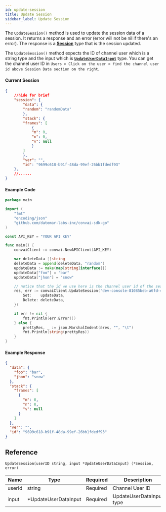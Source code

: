 ```yaml
---
id: update-session
title: Update Session
sidebar_label: Update Session
---
```


The ```UpdateSession()``` method is used to update the session data of a session. It returns a response and an error (error will not be nil if there's an error). The response is a **[Session]()** type that is the session updated.

The ```UpdateSession()``` method expects the ID of channel user which is a string type and the input which is **[```UpdateUserDataInput```]()** type. You can get the channel user ID in ```Users > Click on the user > find the channel user id above Session Data section on the right```.

#### Current Session
```json
{
    //hide for brief
    "session": {
        "data": {
        "random": "randomData"
        },
        "stack": {
        "frames": [
            {
            "m": 0,
            "n": 0,
            "v": null
            }
        ]
        },
        "ver": "",
        "id": "9699c618-b91f-48da-99ef-26bb1fdedf93"
    },
    //......
}
```

#### Example Code
```go
package main

import (
    "fmt"
    "encoding/json"
    "github.com/datomar-labs-inc/convai-sdk-go"
)

const API_KEY = "YOUR API KEY"

func main() {
    convaiClient := convai.NewAPIClient(API_KEY)

	var deleteData []string
	deleteData = append(deleteData, "random")
	updateData := make(map[string]interface{})
	updateData["foo"] = "bar"
	updateData["jhon"] = "snow"

    // notice that the id we use here is the channel user id of the session
	res, err := convaiClient.UpdateSession("dev-console-81085beb-a6fd-48dd-ad09-522da3b6b251",&convai.UpdateUserDataInput{
		Set:    updateData,
		Delete: deleteData,
	})

	if err != nil {
		fmt.Println(err.Error())
	} else {
		prettyRes, _ := json.MarshalIndent(&res, "", "\t")
		fmt.Println(string(prettyRes))
	}
}
```


#### Example Response
```json
{
  "data": {
    "foo": "bar",
    "jhon": "snow"
  },
  "stack": {
    "frames": [
      {
        "m": 0,
        "n": 0,
        "v": null
      }
    ]
  },
  "ver": "",
  "id": "9699c618-b91f-48da-99ef-26bb1fdedf93"
}
```

## Reference
```UpdateSession(userID string, input *UpdateUserDataInput) (*Session, error)```

| Name  | Type             | Required | Description          |
|-------|------------------|----------|----------------------|
| userId | string     | Required | Channel User ID |
| input | \*UpdateUserDataInput | Required | UpdateUserDataInput type |